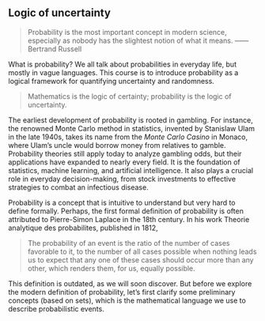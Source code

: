 ## Logic of uncertainty

> Probability is the most important concept in modern science,
> especially as nobody has the slightest notion of what it means. ------
> Bertrand Russell

What is probability? We all talk about probabilities in everyday life,
but mostly in vague languages. This course is to introduce probability
as a logical framework for quantifying uncertainty and randomness.

> Mathematics is the logic of certainty; probability is the logic of
> uncertainty.

The earliest development of probability is rooted in gambling. For
instance, the renowned Monte Carlo method in statistics, invented by
Stanislaw Ulam in the late 1940s, takes its name from the *Monte Carlo
Casino* in Monaco, where Ulam's uncle would borrow money from relatives
to gamble. Probability theories still apply today to analyze gambling
odds, but their applications have expanded to nearly every field. It is
the foundation of statistics, machine learning, and artificial
intelligence. It also plays a crucial role in everyday decision-making,
from stock investments to effective strategies to combat an infectious
disease.

Probability is a concept that is intuitive to understand but very hard
to define formally. Perhaps, the first formal definition of probability
is often attributed to Pierre-Simon Laplace in the 18th century. In his
work Theorie analytique des probabilites, published in 1812,

> The probability of an event is the ratio of the number of cases
> favorable to it, to the number of all cases possible when nothing
> leads us to expect that any one of these cases should occur more than
> any other, which renders them, for us, equally possible.

This definition is outdated, as we will soon discover. But before we
explore the modern definition of probability, let's first clarify some
preliminary concepts (based on sets), which is the mathematical language
we use to describe probabilistic events.


